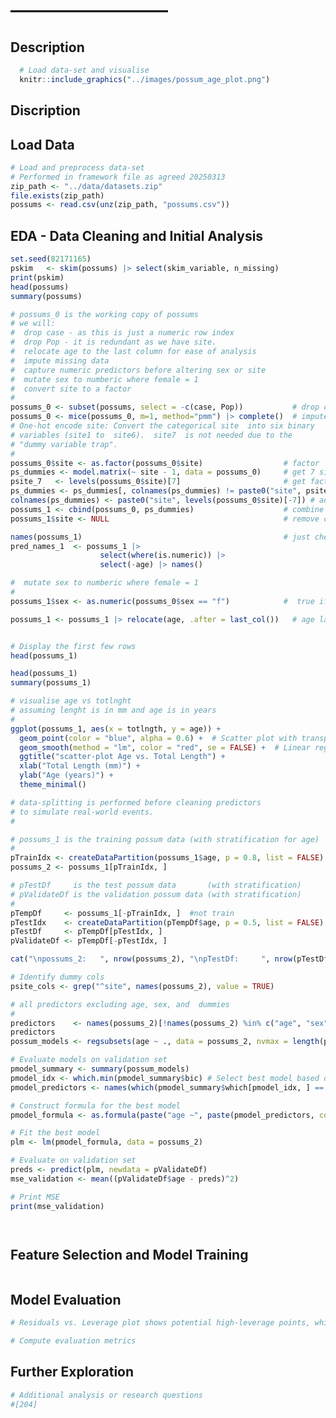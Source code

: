 

# ---------------------------

## Description

```r
  # Load data-set and visualise
  knitr::include_graphics("../images/possum_age_plot.png")

```
## Discription




## Load Data

```r

# Load and preprocess data-set
# Performed in framework file as agreed 20250313
zip_path <- "../data/datasets.zip"
file.exists(zip_path)
possums <- read.csv(unz(zip_path, "possums.csv"))

```

## EDA - Data Cleaning and  Initial Analysis

```r

set.seed(82171165) 
pskim   <- skim(possums) |> select(skim_variable, n_missing)
print(pskim)                           
head(possums)    
summary(possums)

# possums_0 is the working copy of possums
# we will:
#  drop case - as this is just a numeric row index
#  drop Pop - it is redundant as we have site. 
#  relocate age to the last column for ease of analysis 
#  impute missing data 
#  capture numeric predictors before altering sex or site
#  mutate sex to numberic where female = 1
#  convert site to a factor
#
possums_0 <- subset(possums, select = -c(case, Pop))           # drop case and Pop
possums_0 <- mice(possums_0, m=1, method="pmm") |> complete()  # impute
# One-hot encode site: Convert the categorical site  into six binary 
# variables (site1 to  site6).  site7  is not needed due to the 
# "dummy variable trap".    
#
possums_0$site <- as.factor(possums_0$site)                  # factor 
ps_dummies <- model.matrix(~ site - 1, data = possums_0)     # get 7 site columns
psite_7   <- levels(possums_0$site)[7]                       # get factor 7
ps_dummies <- ps_dummies[, colnames(ps_dummies) != paste0("site", psite_7)] #remove site7
colnames(ps_dummies) <- paste0("site", levels(possums_0$site)[-7]) # add names
possums_1 <- cbind(possums_0, ps_dummies)                    # combine with dummies
possums_1$site <- NULL                                       # remove categorical

names(possums_1)                                             # just checking
pred_names_1  <- possums_1 |> 
                    select(where(is.numeric)) |>  
                    select(-age) |> names() 

#  mutate sex to numberic where female = 1
#
possums_1$sex <- as.numeric(possums_0$sex == "f")            #  true if female

possums_1 <- possums_1 |> relocate(age, .after = last_col())   # age last 


# Display the first few rows
head(possums_1)
```

```r

head(possums_1)
summary(possums_1)

# visualise age vs totlnght
# assuming lenght is in mm and age is in years
#
ggplot(possums_1, aes(x = totlngth, y = age)) +
  geom_point(color = "blue", alpha = 0.6) +  # Scatter plot with transparency
  geom_smooth(method = "lm", color = "red", se = FALSE) +  # Linear regression line
  ggtitle("scatter-plot Age vs. Total Length") +
  xlab("Total Length (mm)") +
  ylab("Age (years)") +
  theme_minimal()

```

```r

# data-splitting is performed before cleaning predictors 
# to simulate real-world events. 
# 

# possums_1 is the training possum data (with stratification for age)
#
pTrainIdx <- createDataPartition(possums_1$age, p = 0.8, list = FALSE)
possums_2 <- possums_1[pTrainIdx, ]

# pTestDf     is the test possum data       (with stratification)
# pValidateDf is the validation possum data (with stratification) 
#
pTempDf     <- possums_1[-pTrainIdx, ]  #not train
pTestIdx    <- createDataPartition(pTempDf$age, p = 0.5, list = FALSE) 
pTestDf     <- pTempDf[pTestIdx, ]   
pValidateDf <- pTempDf[-pTestIdx, ]

cat("\npossums_2:   ", nrow(possums_2), "\npTestDf:     ", nrow(pTestDf), "\nVpValidateDf: ", nrow(pValidateDf),"\n")

```
```r



# Identify dummy cols
psite_cols <- grep("^site", names(possums_2), value = TRUE)

# all predictors excluding age, sex, and  dummies
#
predictors    <- names(possums_2)[!names(possums_2) %in% c("age", "sex", psite_cols)]
predictors
possum_models <- regsubsets(age ~ ., data = possums_2, nvmax = length(predictors))

# Evaluate models on validation set
pmodel_summary <- summary(possum_models)
pmodel_idx <- which.min(pmodel_summary$bic) # Select best model based on BIC (bayesian)
pmodel_predictors <- names(which(pmodel_summary$which[pmodel_idx, ] == TRUE))[-1]  # Extract best predictors

# Construct formula for the best model
pmodel_formula <- as.formula(paste("age ~", paste(pmodel_predictors, collapse = " + ")))

# Fit the best model
plm <- lm(pmodel_formula, data = possums_2)

# Evaluate on validation set
preds <- predict(plm, newdata = pValidateDf)
mse_validation <- mean((pValidateDf$age - preds)^2)

# Print MSE
print(mse_validation)




```


\newpage
## Feature Selection and Model Training
```r


```

## Model Evaluation

```r
# Residuals vs. Leverage plot shows potential high-leverage points, which may be influencing the model too much

# Compute evaluation metrics
```

## Further Exploration

```r
# Additional analysis or research questions 
#[204]
```
